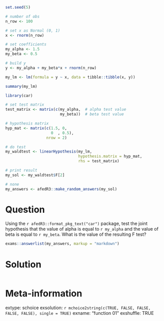 ```r
set.seed(5)

# number of obs
n_row <- 100

# set x as Normal (0, 1)
x <- rnorm(n_row)

# set coefficients
my_alpha <- 1.5
my_beta <- 0.5

# build y
y <- my_alpha + my_beta*x + rnorm(n_row)

my_lm <- lm(formula = y ~ x, data = tibble::tibble(x, y))

summary(my_lm)

library(car)

# set test matrix
test_matrix <- matrix(c(my_alpha,  # alpha test value
                        my_beta))  # beta test value

# hypothesis matrix 
hyp_mat <- matrix(c(1.5, 0,
                    0  , 0.5),
                  nrow = 2)

# do test
my_waldtest <- linearHypothesis(my_lm, 
                                hypothesis.matrix = hyp_mat, 
                                rhs = test_matrix)

# print result
my_sol <- my_waldtest$F[2]
```

```r
# none
my_answers <- afedR3::make_random_answers(my_sol)
```

Question
========

Using the `r afedR3::format_pkg_text("car")` package, test the joint hypothesis that the value of alpha is equal to `r my_alpha` and the value of beta is equal to `r my_beta`. What is the value of the resulting F test?

```r
exams::answerlist(my_answers, markup = "markdown")
```

Solution
================

```r
```


Meta-information
================
extype: schoice
exsolution: `r mchoice2string(c(TRUE, FALSE, FALSE, FALSE, FALSE), single = TRUE)`
exname: "function 01"
exshuffle: TRUE

